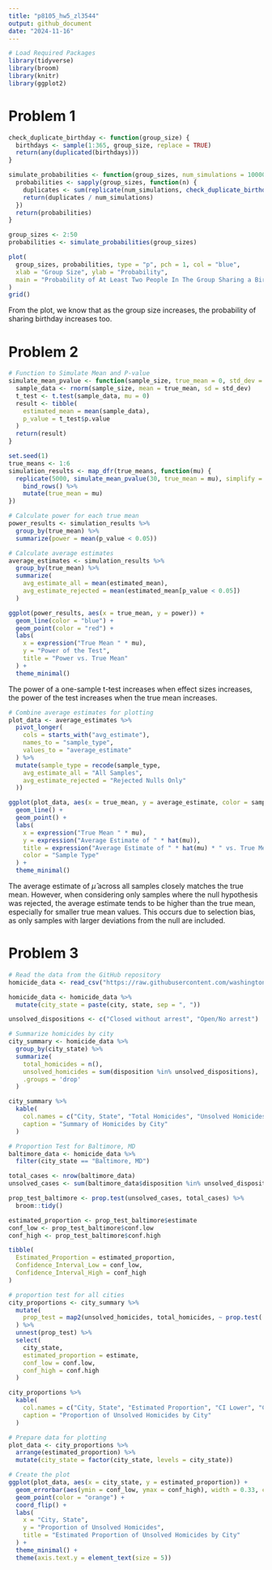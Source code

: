 ```yaml
---
title: "p8105_hw5_zl3544"
output: github_document
date: "2024-11-16"
---
```



```r
# Load Required Packages
library(tidyverse)
library(broom)
library(knitr)
library(ggplot2)
```

# Problem 1
```r
check_duplicate_birthday <- function(group_size) {
  birthdays <- sample(1:365, group_size, replace = TRUE)
  return(any(duplicated(birthdays)))
}

simulate_probabilities <- function(group_sizes, num_simulations = 10000) {
  probabilities <- sapply(group_sizes, function(n) {
    duplicates <- sum(replicate(num_simulations, check_duplicate_birthday(n)))
    return(duplicates / num_simulations)
  })
  return(probabilities)
}

group_sizes <- 2:50
probabilities <- simulate_probabilities(group_sizes)

plot(
  group_sizes, probabilities, type = "p", pch = 1, col = "blue",
  xlab = "Group Size", ylab = "Probability",
  main = "Probability of At Least Two People In The Group Sharing a Birthday"
)
grid()


```

From the plot, we know that as the group size increases, the probability of sharing birthday increases too.

# Problem 2
```r
# Function to Simulate Mean and P-value
simulate_mean_pvalue <- function(sample_size, true_mean = 0, std_dev = 5) {
  sample_data <- rnorm(sample_size, mean = true_mean, sd = std_dev)
  t_test <- t.test(sample_data, mu = 0)
  result <- tibble(
    estimated_mean = mean(sample_data),
    p_value = t_test$p.value
  )
  return(result)
}

set.seed(1)
true_means <- 1:6
simulation_results <- map_dfr(true_means, function(mu) {
  replicate(5000, simulate_mean_pvalue(30, true_mean = mu), simplify = FALSE) %>%
    bind_rows() %>%
    mutate(true_mean = mu)
})

# Calculate power for each true mean
power_results <- simulation_results %>%
  group_by(true_mean) %>%
  summarize(power = mean(p_value < 0.05))

# Calculate average estimates
average_estimates <- simulation_results %>%
  group_by(true_mean) %>%
  summarize(
    avg_estimate_all = mean(estimated_mean),
    avg_estimate_rejected = mean(estimated_mean[p_value < 0.05])
  )

ggplot(power_results, aes(x = true_mean, y = power)) +
  geom_line(color = "blue") +
  geom_point(color = "red") +
  labs(
    x = expression("True Mean " * mu),
    y = "Power of the Test",
    title = "Power vs. True Mean"
  ) +
  theme_minimal()
```

The power of a one-sample t-test increases when effect sizes increases, the power of the test increases when the true mean increases.

```r
# Combine average estimates for plotting
plot_data <- average_estimates %>%
  pivot_longer(
    cols = starts_with("avg_estimate"),
    names_to = "sample_type",
    values_to = "average_estimate"
  ) %>%
  mutate(sample_type = recode(sample_type,
    avg_estimate_all = "All Samples",
    avg_estimate_rejected = "Rejected Nulls Only"
  ))

ggplot(plot_data, aes(x = true_mean, y = average_estimate, color = sample_type)) +
  geom_line() +
  geom_point() +
  labs(
    x = expression("True Mean " * mu),
    y = expression("Average Estimate of " * hat(mu)),
    title = expression("Average Estimate of " * hat(mu) * " vs. True Mean " * mu),
    color = "Sample Type"
  ) +
  theme_minimal()
```

The average estimate of $\hat{\mu}$  across all samples closely matches the true mean. However, when considering only samples where the null hypothesis was rejected, the average estimate tends to be higher than the true mean, especially for smaller true mean values. This occurs due to selection bias, as only samples with larger deviations from the null are included.

# Problem 3
```r
# Read the data from the GitHub repository
homicide_data <- read_csv("https://raw.githubusercontent.com/washingtonpost/data-homicides/master/homicide-data.csv")

homicide_data <- homicide_data %>%
  mutate(city_state = paste(city, state, sep = ", "))

unsolved_dispositions <- c("Closed without arrest", "Open/No arrest")

# Summarize homicides by city
city_summary <- homicide_data %>%
  group_by(city_state) %>%
  summarize(
    total_homicides = n(),
    unsolved_homicides = sum(disposition %in% unsolved_dispositions),
    .groups = 'drop'
  )

city_summary %>%
  kable(
    col.names = c("City, State", "Total Homicides", "Unsolved Homicides"),
    caption = "Summary of Homicides by City"
  )

# Proportion Test for Baltimore, MD
baltimore_data <- homicide_data %>%
  filter(city_state == "Baltimore, MD")

total_cases <- nrow(baltimore_data)
unsolved_cases <- sum(baltimore_data$disposition %in% unsolved_dispositions)

prop_test_baltimore <- prop.test(unsolved_cases, total_cases) %>%
  broom::tidy()

estimated_proportion <- prop_test_baltimore$estimate
conf_low <- prop_test_baltimore$conf.low
conf_high <- prop_test_baltimore$conf.high

tibble(
  Estimated_Proportion = estimated_proportion,
  Confidence_Interval_Low = conf_low,
  Confidence_Interval_High = conf_high
)

# proportion test for all cities
city_proportions <- city_summary %>%
  mutate(
    prop_test = map2(unsolved_homicides, total_homicides, ~ prop.test(.x, .y) %>% broom::tidy())
  ) %>%
  unnest(prop_test) %>%
  select(
    city_state,
    estimated_proportion = estimate,
    conf_low = conf.low,
    conf_high = conf.high
  )

city_proportions %>%
  kable(
    col.names = c("City, State", "Estimated Proportion", "CI Lower", "CI Upper"),
    caption = "Proportion of Unsolved Homicides by City"
  )

# Prepare data for plotting
plot_data <- city_proportions %>%
  arrange(estimated_proportion) %>%
  mutate(city_state = factor(city_state, levels = city_state))

# Create the plot
ggplot(plot_data, aes(x = city_state, y = estimated_proportion)) +
  geom_errorbar(aes(ymin = conf_low, ymax = conf_high), width = 0.33, color = "gray") +
  geom_point(color = "orange") +
  coord_flip() +
  labs(
    x = "City, State",
    y = "Proportion of Unsolved Homicides",
    title = "Estimated Proportion of Unsolved Homicides by City"
  ) +
  theme_minimal() +
  theme(axis.text.y = element_text(size = 5))


```